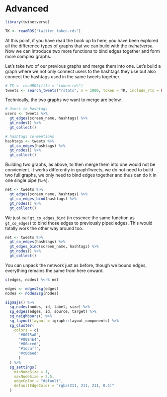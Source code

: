 # Advanced {#advanced}

```r
library(twinetverse)

TK <- readRDS("twitter_token.rds")
```

At this point, if you have read the book up to here, you have been explored all the difference types of graphs that we can build with the _twinetverse._ Now we can introduce two more functions to bind edges together and form more complex graphs.

Let's take two of our previous graphs and merge them into one. Let's build a graph where we not only connect users to the hashtags they use but also connect the hashtags used in the same tweets together.

```r
# TK <- readRDS(file = "token.rds")
tweets <- search_tweets("rstats", n = 1000, token = TK, include_rts = FALSE, lang = "en")
```

Technically, the two graphs we want to merge are below.

```r
# Users to hashtags
users <- tweets %>% 
  gt_edges(screen_name, hashtags) %>% 
  gt_nodes() %>% 
  gt_collect()

# hashtags co-mentions
hashtags <- tweets %>% 
  gt_co_edges(hashtags) %>% 
  gt_nodes() %>% 
  gt_collect()
```

Building two graphs, as above, to then merge them into one would not be convienient. It works differently in graphTweets, we do not need to build two full graphs, we only need to bind edges together and thus can do it in one single pipe (`%>%`).

```r
net <- tweets %>% 
  gt_edges(screen_name, hashtags) %>% 
  gt_co_edges_bind(hashtags) %>% 
  gt_nodes() %>% 
  gt_collect()
```

We just call `gt_co_edges_bind` (in essence the same function as `gt_co_edges`) to bind those edges to previously piped edges. This would totally work the other way around too.

```r
net <- tweets %>% 
  gt_co_edges(hashtags) %>%
  gt_edges_bind(screen_name, hashtags) %>% 
  gt_nodes() %>% 
  gt_collect()
```

You can unpack the network just as before, though we bound edges, everything remains the same from here onward.

```r
c(edges, nodes) %<-% net

edges <- edges2sg(edges)
nodes <- nodes2sg(nodes)

sigmajs() %>% 
  sg_nodes(nodes, id, label, size) %>% 
  sg_edges(edges, id, source, target) %>% 
  sg_neighbours() %>% 
  sg_layout(layout = igraph::layout_components) %>% 
  sg_cluster(
    colors = c(
      "#0075a0",
      "#0084b4",
      "#00aced",
      "#1dcaff",
      "#c0deed"
      )
  ) %>% 
  sg_settings(
    minNodeSize = 1,
    maxNodeSize = 2.5,
    edgeColor = "default",
    defaultEdgeColor = "rgba(211, 211, 211, 0.4)"
  )
```